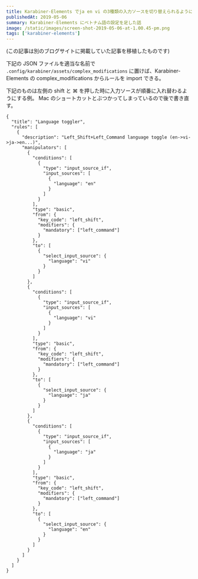 ```yaml
---
title: Karabiner-Elements でja en vi の3種類の入力ソースを切り替えられるようにする
publishedAt: 2019-05-06
summary: Karabiner-Elements にベトナム語の設定を足した話
image: /static/images/screen-shot-2019-05-06-at-1.00.45-pm.png
tags: ['karabiner-elements']
---
```


(この記事は別のブログサイトに掲載していた記事を移植したものです)

下記の JSON ファイルを適当な名前で `.config/karabiner/assets/complex_modifications` に置けば、Karabiner-Elements の complex_modifications からルールを import できる。

下記のものは左側の shift と ⌘ を押した時に入力ソースが順番に入れ替わるようにする例。
Mac のショートカットとぶつかってしまっているので後で書き直す。

    {
      "title": "Language toggler",
      "rules": [
        {
          "description": "Left_Shift+Left_Command language toggle (en->vi->ja->en...)",
          "manipulators": [
            {
              "conditions": [
                {
                  "type": "input_source_if",
                  "input_sources": [
                    {
                      "language": "en"
                    }
                  ]
                }
              ],
              "type": "basic",
              "from": {
                "key_code": "left_shift",
                "modifiers": {
                  "mandatory": ["left_command"]
                }
              },
              "to": [
                {
                  "select_input_source": {
                    "language": "vi"
                  }
                }
              ]
            },
            {
              "conditions": [
                {
                  "type": "input_source_if",
                  "input_sources": [
                    {
                      "language": "vi"
                    }
                  ]
                }
              ],
              "type": "basic",
              "from": {
                "key_code": "left_shift",
                "modifiers": {
                  "mandatory": ["left_command"]
                }
              },
              "to": [
                {
                  "select_input_source": {
                    "language": "ja"
                  }
                }
              ]
            },
            {
              "conditions": [
                {
                  "type": "input_source_if",
                  "input_sources": [
                    {
                      "language": "ja"
                    }
                  ]
                }
              ],
              "type": "basic",
              "from": {
                "key_code": "left_shift",
                "modifiers": {
                  "mandatory": ["left_command"]
                }
              },
              "to": [
                {
                  "select_input_source": {
                    "language": "en"
                  }
                }
              ]
            }
          ]
        }
      ]
    }
